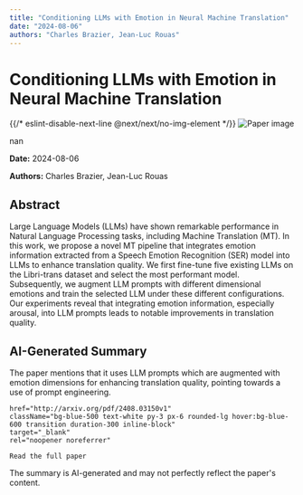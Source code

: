 ```yaml
---
title: "Conditioning LLMs with Emotion in Neural Machine Translation"
date: "2024-08-06"
authors: "Charles Brazier, Jean-Luc Rouas"
---
```



<div className="bg-gray-800 text-white min-h-screen p-8">
  <h1 className="text-4xl font-bold mb-6">Conditioning LLMs with Emotion in Neural Machine Translation</h1>

  <div className="mb-8">
    {{/* eslint-disable-next-line @next/next/no-img-element */}}
    <img
      src="/images/papers/Conditioning LLMs with Emotion in Neural Machine Translation.png"
      alt="Paper image"
      className="w-full h-auto rounded-lg"
    />
    <p className="text-sm text-gray-400 mt-2">nan</p>
  </div>

  <p className="text-gray-300 mb-2"><strong>Date:</strong> 2024-08-06</p>
  <p className="text-gray-300 italic mb-6"><strong>Authors:</strong> Charles Brazier, Jean-Luc Rouas</p>

  <div className="bg-gray-700 p-6 rounded-lg mb-8">
    <h2 className="text-2xl font-semibold mb-4">Abstract</h2>
    <p>Large Language Models (LLMs) have shown remarkable performance in Natural
Language Processing tasks, including Machine Translation (MT). In this work, we
propose a novel MT pipeline that integrates emotion information extracted from
a Speech Emotion Recognition (SER) model into LLMs to enhance translation
quality. We first fine-tune five existing LLMs on the Libri-trans dataset and
select the most performant model. Subsequently, we augment LLM prompts with
different dimensional emotions and train the selected LLM under these different
configurations. Our experiments reveal that integrating emotion information,
especially arousal, into LLM prompts leads to notable improvements in
translation quality.</p>
  </div>

  <div className="bg-gray-700 p-6 rounded-lg mb-8">
    <h2 className="text-2xl font-semibold mb-4">AI-Generated Summary</h2>
    <p>The paper mentions that it uses LLM prompts which are augmented with emotion dimensions for enhancing translation quality, pointing towards a use of prompt engineering.</p>
  </div>

  
    href="http://arxiv.org/pdf/2408.03150v1"
    className="bg-blue-500 text-white py-3 px-6 rounded-lg hover:bg-blue-600 transition duration-300 inline-block"
    target="_blank"
    rel="noopener noreferrer"
  >
    Read the full paper
  </a>

  <p className="text-sm text-gray-400 mt-8">
    The summary is AI-generated and may not perfectly reflect the paper's content.
  </p>
</div>
